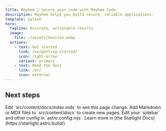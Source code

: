 ```yaml
---
title: Mayhem 🤖 Secure your code with Mayhem Code
description: Mayhem helps you build secure, reliable applications.
template: splash
hero:
  tagline: Accurate, actionable results.
  image:
    file: ~/assets/houston.webp
  actions:
    - text: Get started
      link: /en/getting-started/
      icon: right-arrow
      variant: primary
    - text: Read the docs
      link: /en/
      icon: external
---
```



## Next steps

<CardGrid stagger>
	<Card title="Run Mayhem analysis" icon="pencil">
		Edit `src/content/docs/index.mdx` to see this page change.
	</Card>
	<Card title="Integrate into CICD" icon="add-document">
		Add Markdown or MDX files to `src/content/docs` to create new pages.
	</Card>
	<Card title="Fix bugs" icon="setting">
		Edit your `sidebar` and other config in `astro.config.mjs`.
	</Card>
	<Card title="Expand code coverage" icon="open-book">
		Learn more in [the Starlight Docs](https://starlight.astro.build/).
	</Card>
</CardGrid>
